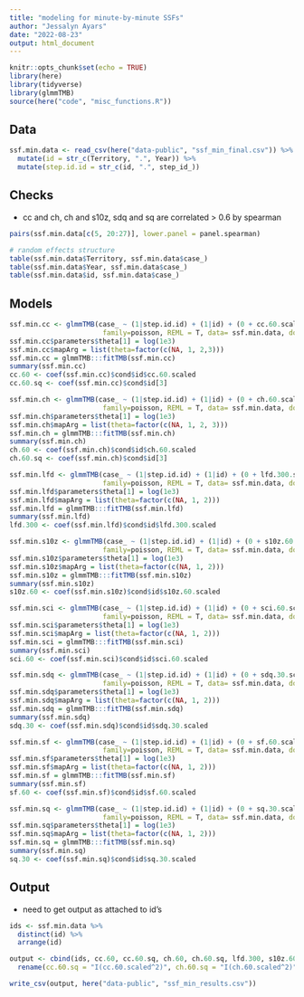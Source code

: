 ---
title: "modeling for minute-by-minute SSFs"
author: "Jessalyn Ayars"
date: "2022-08-23"
output: html_document
---

```{r setup, include=FALSE}
knitr::opts_chunk$set(echo = TRUE)
library(here)
library(tidyverse)
library(glmmTMB)
source(here("code", "misc_functions.R"))
```

 
## Data
```{r}
ssf.min.data <- read_csv(here("data-public", "ssf_min_final.csv")) %>%
  mutate(id = str_c(Territory, ".", Year)) %>%
  mutate(step.id.id = str_c(id, ".", step_id_))
```

## Checks
- cc and ch, ch and s10z, sdq and sq are correlated > 0.6 by spearman
```{r}
pairs(ssf.min.data[c(5, 20:27)], lower.panel = panel.spearman)

# random effects structure
table(ssf.min.data$Territory, ssf.min.data$case_)
table(ssf.min.data$Year, ssf.min.data$case_)
table(ssf.min.data$id, ssf.min.data$case_) 
```

## Models
```{r}
ssf.min.cc <- glmmTMB(case_ ~ (1|step.id.id) + (1|id) + (0 + cc.60.scaled|id) + cc.60.scaled + (0 + I(cc.60.scaled^2)|id) + I(cc.60.scaled^2), 
                       family=poisson, REML = T, data= ssf.min.data, doFit=FALSE) 
ssf.min.cc$parameters$theta[1] = log(1e3) 
ssf.min.cc$mapArg = list(theta=factor(c(NA, 1, 2,3))) 
ssf.min.cc = glmmTMB:::fitTMB(ssf.min.cc) 
summary(ssf.min.cc)  
cc.60 <- coef(ssf.min.cc)$cond$id$cc.60.scaled
cc.60.sq <- coef(ssf.min.cc)$cond$id[3]

ssf.min.ch <- glmmTMB(case_ ~ (1|step.id.id) + (1|id) + (0 + ch.60.scaled|id) + ch.60.scaled + (0 + I(ch.60.scaled^2)|id) + I(ch.60.scaled^2), 
                       family=poisson, REML = T, data= ssf.min.data, doFit=FALSE) 
ssf.min.ch$parameters$theta[1] = log(1e3) 
ssf.min.ch$mapArg = list(theta=factor(c(NA, 1, 2, 3))) 
ssf.min.ch = glmmTMB:::fitTMB(ssf.min.ch) 
summary(ssf.min.ch)   
ch.60 <- coef(ssf.min.ch)$cond$id$ch.60.scaled
ch.60.sq <- coef(ssf.min.ch)$cond$id[3] 

ssf.min.lfd <- glmmTMB(case_ ~ (1|step.id.id) + (1|id) + (0 + lfd.300.scaled|id) + lfd.300.scaled, 
                       family=poisson, REML = T, data= ssf.min.data, doFit=FALSE) 
ssf.min.lfd$parameters$theta[1] = log(1e3) 
ssf.min.lfd$mapArg = list(theta=factor(c(NA, 1, 2))) 
ssf.min.lfd = glmmTMB:::fitTMB(ssf.min.lfd) 
summary(ssf.min.lfd)  
lfd.300 <- coef(ssf.min.lfd)$cond$id$lfd.300.scaled

ssf.min.s10z <- glmmTMB(case_ ~ (1|step.id.id) + (1|id) + (0 + s10z.60.scaled|id) + s10z.60.scaled, 
                       family=poisson, REML = T, data= ssf.min.data, doFit=FALSE) 
ssf.min.s10z$parameters$theta[1] = log(1e3) 
ssf.min.s10z$mapArg = list(theta=factor(c(NA, 1, 2))) 
ssf.min.s10z = glmmTMB:::fitTMB(ssf.min.s10z) 
summary(ssf.min.s10z)   
s10z.60 <- coef(ssf.min.s10z)$cond$id$s10z.60.scaled

ssf.min.sci <- glmmTMB(case_ ~ (1|step.id.id) + (1|id) + (0 + sci.60.scaled|id) + sci.60.scaled, 
                       family=poisson, REML = T, data= ssf.min.data, doFit=FALSE) 
ssf.min.sci$parameters$theta[1] = log(1e3) 
ssf.min.sci$mapArg = list(theta=factor(c(NA, 1, 2))) 
ssf.min.sci = glmmTMB:::fitTMB(ssf.min.sci) 
summary(ssf.min.sci)  
sci.60 <- coef(ssf.min.sci)$cond$id$sci.60.scaled

ssf.min.sdq <- glmmTMB(case_ ~ (1|step.id.id) + (1|id) + (0 + sdq.30.scaled|id) + sdq.30.scaled, 
                       family=poisson, REML = T, data= ssf.min.data, doFit=FALSE) 
ssf.min.sdq$parameters$theta[1] = log(1e3) 
ssf.min.sdq$mapArg = list(theta=factor(c(NA, 1, 2))) 
ssf.min.sdq = glmmTMB:::fitTMB(ssf.min.sdq) 
summary(ssf.min.sdq)  
sdq.30 <- coef(ssf.min.sdq)$cond$id$sdq.30.scaled

ssf.min.sf <- glmmTMB(case_ ~ (1|step.id.id) + (1|id) + (0 + sf.60.scaled|id) + sf.60.scaled, 
                       family=poisson, REML = T, data= ssf.min.data, doFit=FALSE) 
ssf.min.sf$parameters$theta[1] = log(1e3) 
ssf.min.sf$mapArg = list(theta=factor(c(NA, 1, 2))) 
ssf.min.sf = glmmTMB:::fitTMB(ssf.min.sf) 
summary(ssf.min.sf)  
sf.60 <- coef(ssf.min.sf)$cond$id$sf.60.scaled

ssf.min.sq <- glmmTMB(case_ ~ (1|step.id.id) + (1|id) + (0 + sq.30.scaled|id) + sq.30.scaled, 
                       family=poisson, REML = T, data= ssf.min.data, doFit=FALSE) 
ssf.min.sq$parameters$theta[1] = log(1e3) 
ssf.min.sq$mapArg = list(theta=factor(c(NA, 1, 2))) 
ssf.min.sq = glmmTMB:::fitTMB(ssf.min.sq) 
summary(ssf.min.sq)  
sq.30 <- coef(ssf.min.sq)$cond$id$sq.30.scaled
```

## Output
- need to get output as attached to id's
```{r}
ids <- ssf.min.data %>%
  distinct(id) %>%
  arrange(id)

output <- cbind(ids, cc.60, cc.60.sq, ch.60, ch.60.sq, lfd.300, s10z.60, sci.60, sdq.30, sf.60, sq.30) %>%
  rename(cc.60.sq = "I(cc.60.scaled^2)", ch.60.sq = "I(ch.60.scaled^2)")

write_csv(output, here("data-public", "ssf_min_results.csv"))
```
